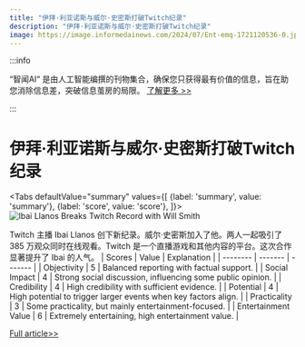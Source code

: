 ```yaml
---
title: "伊拜·利亚诺斯与威尔·史密斯打破Twitch纪录"
description: "伊拜·利亚诺斯与威尔·史密斯打破Twitch纪录"
image: https://image.informedainews.com/2024/07/Ent-emq-1721120536-0.jpg
---
```



:::info

“智闻AI“ 是由人工智能编撰的刊物集合，确保您只获得最有价值的信息，旨在助您消除信息差，突破信息茧房的局限。  [了解更多 >>](/)

:::

# 伊拜·利亚诺斯与威尔·史密斯打破Twitch纪录


<Tabs
	defaultValue="summary"
	values={[
	{label: 'summary', value: 'summary'},
	{label: 'score', value: 'score'},
]}>
<TabItem value="summary">
<img
  src="https://image.informedainews.com/2024/07/Ent-emq-1721120536-0.jpg"
  alt="Ibai Llanos Breaks Twitch Record with Will Smith"
/>



Twitch 主播 Ibai Llanos 创下新纪录。威尔·史密斯加入了他。两人一起吸引了 385 万观众同时在线观看。Twitch 是一个直播游戏和其他内容的平台。这次合作显著提升了 Ibai 的人气。
</TabItem>
<TabItem value="score">
	| Scores     | Value   | Explanation |
	| -------- | ------- | ------- |
	| Objectivity  | 5    | Balanced reporting with factual support.    |
	| Social Impact | 4     | Strong social discussion, influencing some public opinion.    |
	| Credibility    | 4    | High credibility with sufficient evidence.    |
	| Potential    | 4    | High potential to trigger larger events when key factors align.    |
	| Practicality    | 3    | Some practicality, but mainly entertainment-focused.    |
	| Entertainment Value    | 6    | Extremely entertaining, high entertainment value.    |
</TabItem>
</Tabs>

[Full article>>](https://www.ign.com/articles/will-smith-performance-helps-ibai-break-twitch-viewership-record-with-an-incredible-385-million-concurrent-viewers)
